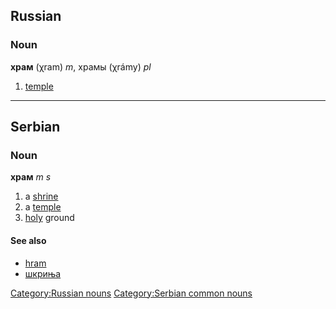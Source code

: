 ==Russian==
[[Category:Russian nouns]]
===Noun===
'''храм''' (χram) ''m'', храмы (χrámy) ''pl''

#[[temple]]


----
==Serbian==
===Noun===
'''храм''' ''m s''
#a [[shrine]]
#a [[temple]]
#[[holy]] ground
====See also====
*[[hram]]
*[[шкриња]]
[[Category:Serbian common nouns]]